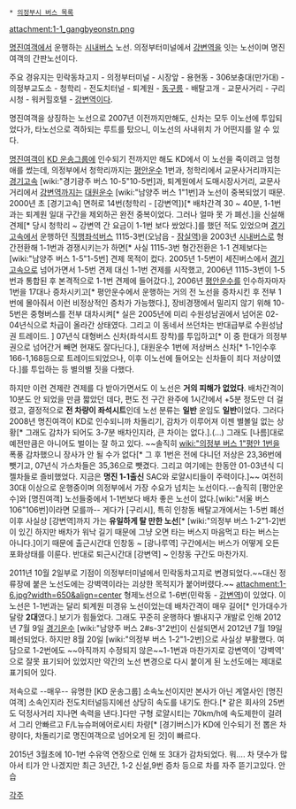  * [[의정부시 버스 목록]]

attachment:1-1_gangbyeonstn.png

[[명진여객]]에서 운행하는 [[시내버스]] 노선. 의정부터미널에서 [[강변역]]을 잇는 노선이며 명진여객의 간판노선이다.

주요 경유지는 민락동차고지 - 의정부터미널 - 시장앞 - 용현동 - 306보충대(만가대) - 의정부교도소 - 청학리 - 전도치터널 - 퇴계원 - [[동구릉]] - 배탈고개 - 교문사거리 - 구리시청 - 워커힐호텔 - [[강변역]]이다.

명진여객을 상징하는 노선으로 2007년 이전까지만해도, 신차는 모두 이노선에 투입되었다가, 타노선으로 격하되는 루트를 탔으니, 이노선의 사내위치
가 어떤지를 알 수 있다.

[[명진여객]]이 [[KD 운송그룹]]에 인수되기 전까지만 해도 KD에서 이 노선을 죽이려고 엄청 애를 썼는데, 의정부에서 청학리까지는 [[평안운수]] 1번과, 청학리에서 교문사거리까지는 [[경기고속]] [wiki:"경기광주 버스 10-5"10-5번]과, 퇴계원에서 도매시장사거리, 교문사거리에서 [[강변역]]까지는 [[대원운수]] [wiki:"남양주 버스 1"1번]과 노선이 중복되었기 때문. 2000년 초 [경기고속] 면허로 14번(청학리 - [강변역])[* 배차간격 30 ~ 40분, 1-1번과는 퇴계원 일대 구간을 제외하곤 완전 중복이었다. 그러나 얼마 못 가 폐선.]을 신설해 견제[* 당시 청학리 ~ 강변역 간 요금이 1-1번 보다 쌌었다.]를 했던 적도 있었으며 [[경기고속]]에서 운행하던 [[직행좌석버스]] 1115-3번(오남읍 - [[잠실역]])을 2003년 [[시내버스]]로 형간전환해 1-1번과 경쟁시키는가 하면[* 사실 1115-3번 형간전환은 1-1 견제보다는 [wiki:"남양주 버스 1-5"1-5번] 견제 목적이 컸다. 2005년 1-5번이 세진버스에서 [[경기고속]]으로 넘어가면서 1-5번 견제 대신 1-1번 견제를 시작했고, 2006년 1115-3번이 1-5번과 통합된 후 본격적으로 1-1번 견제에 들어갔다.], 2006년 [[평안운수]]를 인수하자마자 1번을 17대나 증차시키고[* 평안운수에서 운행하는 거의 전 노선을 증차시킨 후 전부 1번에 몰아줘서 이런 비정상적인 증차가 가능했다.], 장비경쟁에서 밀리지 않기 위해 10-5번은 중형버스를 전부 대차시켜[* 실은 2005년에 미리 수원성남권에서 넘어온 02-04년식으로 차급이 올라간 상태였다. 그리고 이 동네서 쓰던차는 반대급부로 수원성남권 트레이드. ] 07년식 대형버스 신차(좌석시트 장착)를 투입하고[* 이 중 한대가 의정부권으로 넘어간거 빼면 현재도 잘다닌다.], 대원운수 1번에 저상버스 신차[* 1-1인수후 166-1,168등으로 트레이드되었으나, 이후 이노선에 들어오는 신차들이 죄다 저상이였다.]를 투입하는 등 별의별 짓을 다했다.

하지만 이런 견제란 견제를 다 받아가면서도 이 노선은 '''거의 피해가 없었다'''. 배차간격이 10분도 안 되었을 만큼 짧았던 데다, 편도 전 구간 완주에 1시간에서 +5분 정도만 더 걸렸고, 결정적으로 '''전 차량이 좌석시트'''인데 노선 분류는 '''일반''' 운임도 '''일반'''이었다. 그러다 2008년 명진여객이 KD로 인수되니까 차돌리기, 감차가 이루어져 이젠 별볼일 없는 상황[* 그래도 감차가 되어도 3-7분 배차인지라, 큰 차이는 없다.].(...) 그래도 [나름]대로 예전만큼은 아니어도 벌이는 잘 하고 있다. ~~솔직히 [[wiki:"의정부 버스 1"평안 1번]]을 폭풍 감차했으니 장사가 안 될 수가 없다[* 그 후 1번은 전에 다니던 저상은 23,36번에 뺏기고, 07년식 가스차들은 35,36으로 뺏겼다. 그리고 여기에는 한동안 01-03년식 디젤차들로 즐비했었다. 지금은 '''명진 1-1출신''' SAC와 로얄시티들이 주력이다.]~~ 여전히 30대 이상으로 운행중이며 의정부에서 가장 수요가 넘치는 노선이다.--솔직히 [평안운수]와 [명진여객] 노선들중에서 1-1번보다 배차 좋은 노선이 없다.[wiki:"서울 버스 106"106번]이라면 모를까--
게다가 [구리시], 특히 인창동 배탈고개에서는 1-5번 폐선 이후 사실상 [강변역]까지 가는 '''유일하게 탈 만한 노선'''[* [wiki:"의정부 버스 1-2"1-2]번이 있긴 하지만 배차가 워낙 길기 때문에 그냥 오면 타는 버스지 마음먹고 타는 버스는 아니다.]이기 때문에 출근시간대 인창동 ~ [광나루역] 구간에서는 버스가 어떻게 오든 포화상태를 이룬다. 반대로 퇴근시간대 [강변역] ~ 인창동 구간도 마찬가지.

2011년 10월 2일부로 기점이 의정부터미널에서 민락동차고지로 변경되었다.~~대신 정류장에 붙은 노선도에는 강벽역이라는 괴상한 목적지가 붙어버렸다.~~
attachment:1-6.jpg?width=650&align=center
형제노선으로 1-6번(민락동 - [[강변역]])이 있었다. 이 노선은 1-1번과는 달리 퇴계원 미경유 노선이었는데 배차간격이 매우 길어[* 인가대수가 달랑 '''2대'''였다.] 보기가 힘들었다. 그래도 꾸준히 운행하다 별내지구 개발로 인해 2012년 7월 9일 [[경기운수]] [wiki:"남양주 버스 2#s-3"2번]이 신설되면서 2012년 7월 19일 폐선되었다. 하지만 8월 20일 [wiki:"의정부 버스 1-2"1-2번]으로 사실상 부활했다. 여담으로 1-2번에도 ~~아직까지 수정되지 않은~~1-1번과 마찬가지로 강변역이 '강벽역' 으로 잘못 표기되어 있었지만 약간의 노선 변경으로 다시 붙이게 된 노선도에는 제대로 표기되어 있다. 

저속으로 --매우-- 유명한 [KD 운송그룹] 소속노선이지만 본사가 아닌 계열사인 [명진여객] 소속인지라 전도치터널등지에선 상당히 속도를 내기도 한다.[* 같은 회사의 25번도 덕정사거리 지나면 속력을 낸다.]다만 구형 로얄시티는 70km/h에 속도제한이 걸려서 그리 안빠르고 F/L뉴슈퍼에어로시티 차량[* [경기버스]가 KD에 인수되기 전 뽑은 차량이다, 차돌리기로 명진여객으로 넘어오게 된 것]이 빠르다.

2015년 3월초에 10-1번 수유역 연장으로 인해 또 3대가 감차되었다. 뭐.... 차 댓수가 많아서 티가 안 나겠지만 최근 3년간, 1-2 신설,9번 증차 등으로 차를 자주 뜯기고있다. 안습

[[각주]]
